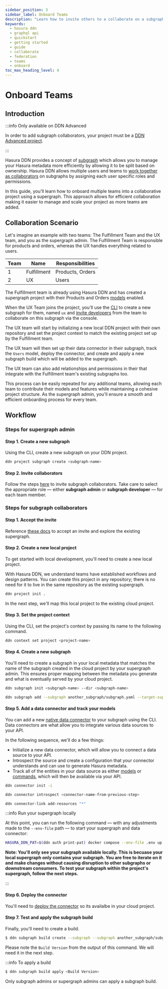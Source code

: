 ```yaml
---
sidebar_position: 3
sidebar_label: Onboard Teams
description: "Learn how to invite others to a collaborate on a subgraph."
keywords:
  - hasura ddn
  - graphql api
  - quickstart
  - getting started
  - guide
  - collaborate
  - federation
  - teams
  - onboard
toc_max_heading_level: 4
---
```



# Onboard Teams

## Introduction

:::info Only available on DDN Advanced

In order to add subgraph collaborators, your project must be a [DDN Advanced project](https://hasura.io/pricing/ddn).

:::

Hasura DDN provides a concept of [subgraph](/project-configuration/subgraphs/#introduction) which allows you to manage
your Hasura metadata more efficiently by allowing it to be split based on ownership. Hasura DDN allows multiple users
and teams to [work together as collaborators](/getting-started/collaborate/invite.mdx) on subgraphs by assigning each
user specific roles and permissions.

In this guide, you'll learn how to onboard multiple teams into a collaborative project using a supergraph. This approach
allows for efficient collaboration making it easier to manage and scale your project as more teams are added.

## Collaboration Scenario

Let's imagine an example with two teams: The Fulfillment Team and the UX team, and you as the supergraph admin. The
Fulfillment Team is responsible for products and orders, whereas the UX handles everything related to users.

| Team | Name        | Responsibilities |
|------|-------------|------------------|
| 1    | Fulfillment | Products, Orders |
| 2    | UX          | Users            |

The Fulfillment team is already using Hasura DDN and has created a supergraph project with their Products and Orders
[models](/supergraph-modeling/models.mdx) enabled.

When the UX Team joins the project, you'll use the [CLI](/cli/installation.mdx) to create a new subgraph for them,
named `ux` and [invite developers]((/getting-started/collaborate/invite.mdx)) from the team to collaborate on this
subgraph via the console.

The UX team will start by initializing a new local DDN project with their own repository and set the project context
to match the existing project set up by the Fulfillment team.

The UX team will then set up their data connector in their subgraph, track the `Users` model, deploy the connector,
and create and apply a new subgraph build which will be added to the supergraph.

The UX team can also add relationships and permissions in their that integrate with the Fulfillment team's existing
subgraphs too.

This process can be easily repeated for any additional teams, allowing each team to contribute their models and features
while maintaining a cohesive project structure. As the supergraph admin, you'll ensure a smooth and efficient onboarding
process for every team.

## Workflow

### Steps for supergraph admin

#### Step 1. Create a new subgraph

Using the CLI, create a new subgraph on your DDN project.

```bash title="In a project directory, run the following:"
ddn project subgraph create <subgraph-name>
```

#### Step 2. Invite collaborators

Follow the steps [here](/getting-started/collaborate/invite.mdx#how-to-invite-collaborators) to invite subgraph
collaborators. Take care to select the appropriate role — either **subgraph admin** or **subgraph developer** — for each
team member.

### Steps for subgraph collaborators

#### Step 1. Accept the invite

Reference [these docs](/getting-started/collaborate/invite.mdx#how-to-accept-a-collaboration-invite) to accept an invite
and explore the existing supergraph.

#### Step 2. Create a new local project

To get started with local development, you'll need to create a new local project.

With Hasura DDN, we understand teams have established workflows and design patterns. You can create this project in any
repository; there is no need for it to live in the same repository as the existing supergraph.

```bash title="Run the following:"
ddn project init .
```

In the next step, we'll map this local project to the existing cloud project.

#### Step 3. Set the project context

Using the CLI, set the project's context by passing its name to the following command.

```bash title="Pass the cloud project's name of the existing supergraph:"
ddn context set project <project-name>
```

#### Step 4. Create a new subgraph

You'll need to create a subgraph in your local metadata that matches the name of the subgraph created in the cloud
project by your supergraph admin. This ensures proper mapping between the metadata you generate and what is eventually
served by your cloud project.

```bash title="Create a subgraph matching the name of the subgraph provisioned for you by the supergraph admin:"
ddn subgraph init <subgraph-name> --dir <subgraph-name>
```

```bash title="Then, add the new subgraph to your supergraph's configuration file:"
ddn subgraph add --subgraph another_subgraph/subgraph.yaml --target-supergraph ./supergraph.yaml
```

#### Step 5. Add a data connector and track your models

You can add a new [native data connector](/connectors/overview.mdx) to your subgraph using the CLI. Data connectors are
what allow you to integrate various data sources to your API.

In the following sequence, we'll do a few things:

- Initialize a new data connector, which will allow you to connect a data source to your API.
- Introspect the source and create a configuration that your connector understands and can use to generate Hasura
  metadata.
- Track all of the entities in your data source as either [models](/supergraph-modeling/models.mdx) or
  [commands](/supergraph-modeling/commands.mdx), which will then be available via your API.

```bash title="Run this command and follow the prompts for your connector:"
ddn connector init -i
```

```bash title="Then, introspect your data source to generate configuration files:"
ddn connector introspect <connector-name-from-previous-step>
```

```bash title="Finally, track all your resources:"
ddn connector-link add-resources "*"
```

:::info Run your supergraph locally

At this point, you can run the following command — with any adjustments made to the `--env-file` path — to start your
supergraph and data connector:

```bash
HASURA_DDN_PAT=$(ddn auth print-pat) docker compose --env-file .env up --build --watch
```

**Note: You'll only see your subgraph available locally. This is becuase your local supergraph only contains your
subgraph. You are free to iterate on it and make changes without causing disruption to other subgraphs or downstream
consumers. To test your subgraph within the project's supergraph, follow the next steps.**

:::

#### Step 6. Deploy the connector

You'll need to [deploy the connector](/getting-started/deployment/deploy-a-connector/) so its availalbe in your cloud project.

#### Step 7. Test and apply the subgraph build

Finally, you'll need to create a build.

```bash
$ ddn subgraph build create --subgraph --subgraph another_subgraph/subgraph.yaml --env-file --subgraph another_subgraph/.env.another_subgraph.cloud
```
Please note the `Build Version` from the output of this command. We will need it in the next step. 

:::info To apply a build

```bash
$ ddn subgraph build apply <Build Version>
```

Only subgraph admins or supergraph admins can apply a subgraph build.
